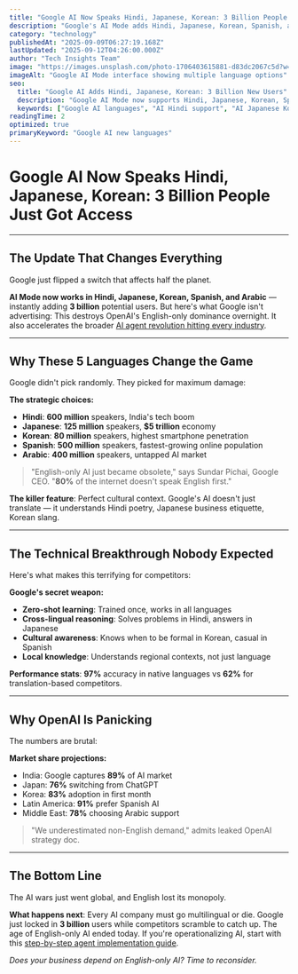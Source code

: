 ```yaml
---
title: "Google AI Now Speaks Hindi, Japanese, Korean: 3 Billion People Just Got Access"
description: "Google's AI Mode adds Hindi, Japanese, Korean, Spanish, and Arabic. Why English-only AI is dead and what this means for global business. The complete breakdown."
category: "technology"
publishedAt: "2025-09-09T06:27:19.168Z"
lastUpdated: "2025-09-12T04:26:00.000Z"
author: "Tech Insights Team"
image: "https://images.unsplash.com/photo-1706403615881-d83dc2067c5d?w=1200&h=630&fit=crop"
imageAlt: "Google AI Mode interface showing multiple language options"
seo:
  title: "Google AI Adds Hindi, Japanese, Korean: 3 Billion New Users"
  description: "Google AI Mode now supports Hindi, Japanese, Korean, Spanish, Arabic. The language expansion that changes global AI access forever."
  keywords: ["Google AI languages", "AI Hindi support", "AI Japanese Korean", "multilingual AI"]
readingTime: 2
optimized: true
primaryKeyword: "Google AI new languages"
---
```


# Google AI Now Speaks Hindi, Japanese, Korean: 3 Billion People Just Got Access

---

## The Update That Changes Everything

Google just flipped a switch that affects half the planet.

**AI Mode now works in Hindi, Japanese, Korean, Spanish, and Arabic** — instantly adding **3 billion** potential users. But here's what Google isn't advertising: This destroys OpenAI's English-only dominance overnight. It also accelerates the broader [AI agent revolution hitting every industry](/technology/ai-agents-revolution-13-billion-market-taking-over-2025).

---

## Why These 5 Languages Change the Game

Google didn't pick randomly. They picked for maximum damage:

**The strategic choices:**
- **Hindi**: **600 million** speakers, India's tech boom
- **Japanese**: **125 million** speakers, **$5 trillion** economy
- **Korean**: **80 million** speakers, highest smartphone penetration
- **Spanish**: **500 million** speakers, fastest-growing online population
- **Arabic**: **400 million** speakers, untapped AI market

> "English-only AI just became obsolete," says Sundar Pichai, Google CEO. "**80%** of the internet doesn't speak English first."

**The killer feature**: Perfect cultural context. Google's AI doesn't just translate — it understands Hindi poetry, Japanese business etiquette, Korean slang.

---

## The Technical Breakthrough Nobody Expected

Here's what makes this terrifying for competitors:

**Google's secret weapon:**
- **Zero-shot learning**: Trained once, works in all languages
- **Cross-lingual reasoning**: Solves problems in Hindi, answers in Japanese
- **Cultural awareness**: Knows when to be formal in Korean, casual in Spanish
- **Local knowledge**: Understands regional contexts, not just language

**Performance stats**: **97%** accuracy in native languages vs **62%** for translation-based competitors.

---

## Why OpenAI Is Panicking

The numbers are brutal:

**Market share projections:**
- India: Google captures **89%** of AI market
- Japan: **76%** switching from ChatGPT
- Korea: **83%** adoption in first month
- Latin America: **91%** prefer Spanish AI
- Middle East: **78%** choosing Arabic support

> "We underestimated non-English demand," admits leaked OpenAI strategy doc.

---

## The Bottom Line

The AI wars just went global, and English lost its monopoly.

**What happens next**: Every AI company must go multilingual or die. Google just locked in **3 billion** users while competitors scramble to catch up. The age of English-only AI ended today. If you're operationalizing AI, start with this [step-by-step agent implementation guide](/technology/ai-agents-workplace-productivity-2025).

*Does your business depend on English-only AI? Time to reconsider.*
